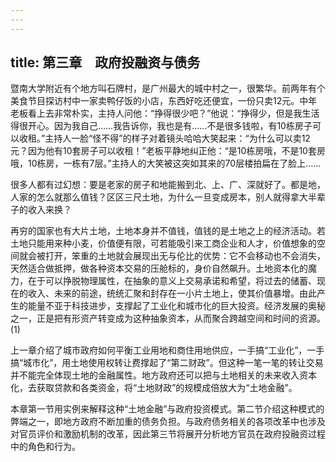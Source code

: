 ```yaml
---
---
---
```

title: 第三章　政府投融资与债务
---




暨南大学附近有个地方叫石牌村，是广州最大的城中村之一，很繁华。前两年有个美食节目探访村中一家卖鸭仔饭的小店，东西好吃还便宜，一份只卖12元。中年老板看上去非常朴实，主持人问他：“挣得很少吧？”他说：“挣得少，但是我生活得很开心。因为我自己……我告诉你，我也是有……不是很多钱啦，有10栋房子可以收租。”主持人一脸“怪不得”的样子对着镜头哈哈大笑起来：“为什么可以卖12元？因为他有10套房子可以收租！”老板平静地纠正他：“是10栋房哦，不是10套房哦，10栋房，一栋有7层。”主持人的大笑被这突如其来的70层楼拍扁在了脸上……

很多人都有过幻想：要是老家的房子和地能搬到北、上、广、深就好了。都是地，人家的怎么就那么值钱？区区三尺土地，为什么一旦变成房本，别人就得拿大半辈子的收入来换？

再穷的国家也有大片土地，土地本身并不值钱，值钱的是土地之上的经济活动。若土地只能用来种小麦，价值便有限，可若能吸引来工商企业和人才，价值想象的空间就会被打开，笨重的土地就会展现出无与伦比的优势：它不会移动也不会消失，天然适合做抵押，做各种资本交易的压舱标的，身价自然飙升。土地资本化的魔力，在于可以挣脱物理属性，在抽象的意义上交易承诺和希望，将过去的储蓄、现在的收入、未来的前途，统统汇聚和封存在一小片土地上，使其价值暴增。由此产生的能量不亚于科技进步，支撑起了工业化和城市化的巨大投资。经济发展的奥秘之一，正是把有形资产转变成为这种抽象资本，从而聚合跨越空间和时间的资源。(1)

上一章介绍了城市政府如何平衡工业用地和商住用地供应，一手搞“工业化”，一手搞“城市化”，用土地使用权转让费撑起了“第二财政”。但这种一笔一笔的转让交易并不能完全体现土地的金融属性。地方政府还可以把与土地相关的未来收入资本化，去获取贷款和各类资金，将“土地财政”的规模成倍放大为“土地金融”。

本章第一节用实例来解释这种“土地金融”与政府投资模式。第二节介绍这种模式的弊端之一，即地方政府不断加重的债务负担。与政府债务相关的各项改革中也涉及对官员评价和激励机制的改革，因此第三节将展开分析地方官员在政府投融资过程中的角色和行为。